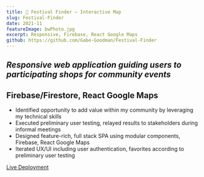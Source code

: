 ```yaml
---
title: 📍 Festival Finder – Interactive Map
slug: Festival-Finder
date: 2021-11
featureImage: bwPhoto.jpg
excerpt: Responsive, Firebase, React Google Maps
github: https://github.com/Gabe-Goodman/Festival-Finder
---
```

## *Responsive web application guiding users to participating shops for community events*

## Firebase/Firestore, React Google Maps

- Identified opportunity to add value within my community by leveraging my technical skills
- Executed preliminary user testing, relayed results to stakeholders during informal meetings
- Designed feature-rich, full stack SPA using modular components, Firebase, React Google Maps
- Iterated UX/UI including user authentication, favorites according to preliminary user testing

[Live Deployment](https://komichinonoel.netlify.app/)